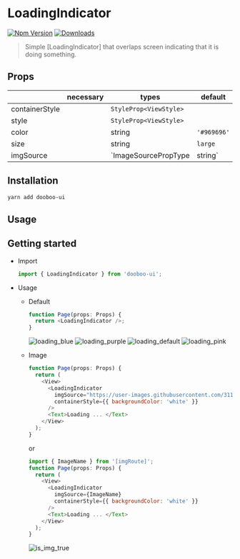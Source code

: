 
<Meta title="Components|LoadingIndicator" />

# LoadingIndicator

[![Npm Version](http://img.shields.io/npm/v/dooboo-ui.svg?style=flat-square)](https://npmjs.org/package/dooboo-ui)
[![Downloads](http://img.shields.io/npm/dm/dooboo-ui.svg?style=flat-square)](https://npmjs.org/package/dooboo-ui)

> Simple [LoadingIndicator] that overlaps screen indicating that it is doing something.

## Props

|                | necessary | types                          | default     | options                      |
| -------------- | --------- | ------------------------------ | ----------- | ---------------------------- |
| containerStyle |           | `StyleProp<ViewStyle>`         |             |                              |
| style          |           | `StyleProp<ViewStyle>`         |             |                              |
| color          |           | string                         | `'#969696'` |                              |
| size           |           | string                         | `large`     | `number | 'small' | 'large'` |
| imgSource      |           | `ImageSourcePropType | string` |             |                              |

## Installation

```sh
yarn add dooboo-ui
```

## Usage

## Getting started

- Import

  ```javascript
  import { LoadingIndicator } from 'dooboo-ui';
  ```

- Usage

  - Default

    ```javascript
    function Page(props: Props) {
      return <LoadingIndicator />;
    }
    ```

    ![loading_blue](https://user-images.githubusercontent.com/31176502/71320019-16663b80-24e9-11ea-8ec0-3a463d5c4632.gif)
    ![loading_purple](https://user-images.githubusercontent.com/31176502/71320020-16663b80-24e9-11ea-8c34-0392f476d371.gif)
    ![loading_default](https://user-images.githubusercontent.com/31176502/71320021-16663b80-24e9-11ea-8eac-e488c47eae1d.gif)
    ![loading_pink](https://user-images.githubusercontent.com/31176502/71320022-16663b80-24e9-11ea-9f8b-39408cfb918f.gif)

  - Image

    ```javascript
    function Page(props: Props) {
      return (
        <View>
          <LoadingIndicator
            imgSource="https://user-images.githubusercontent.com/31176502/71331734-ca61d800-2576-11ea-8934-6a260a1d714e.gif"
            containerStyle={{ backgroundColor: 'white' }}
          />
          <Text>Loading ... </Text>
        </View>
      );
    }
    ```

    or

    ```javascript
    import { ImageName } from '[imgRoute]';
    function Page(props: Props) {
      return (
        <View>
          <LoadingIndicator
            imgSource={ImageName}
            containerStyle={{ backgroundColor: 'white' }}
          />
          <Text>Loading ... </Text>
        </View>
      );
    }
    ```

    ![is_img_true](https://user-images.githubusercontent.com/31176502/71334983-be304780-2583-11ea-9d22-fa92453e68e3.gif)
